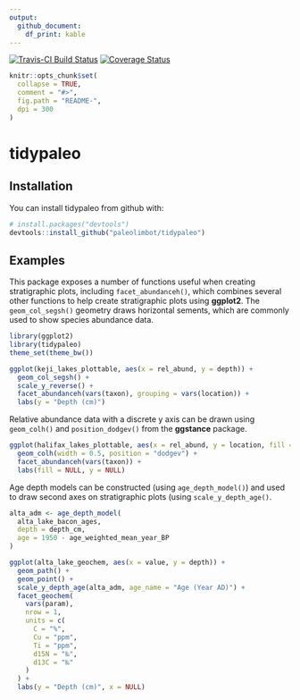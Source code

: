 ```yaml
---
output: 
  github_document:
    df_print: kable
---
```


<!-- README.md is generated from README.Rmd. Please edit that file -->

[![Travis-CI Build Status](https://travis-ci.org/paleolimbot/tidypaleo.svg?branch=master)](https://travis-ci.org/paleolimbot/tidypaleo) [![Coverage Status](https://img.shields.io/codecov/c/github/paleolimbot/tidypaleo/master.svg)](https://codecov.io/github/paleolimbot/tidypaleo?branch=master)

```r
knitr::opts_chunk$set(
  collapse = TRUE,
  comment = "#>",
  fig.path = "README-",
  dpi = 300
)
```

# tidypaleo

## Installation

You can install tidypaleo from github with:

```r
# install.packages("devtools")
devtools::install_github("paleolimbot/tidypaleo")
```

## Examples

This package exposes a number of functions useful when creating stratigraphic plots, including `facet_abundanceh()`, which combines several other functions to help create stratigraphic plots using **ggplot2**. The `geom_col_segsh()` geometry draws horizontal sements, which are commonly used to show species abundance data.

```r
library(ggplot2)
library(tidypaleo)
theme_set(theme_bw())

ggplot(keji_lakes_plottable, aes(x = rel_abund, y = depth)) +
  geom_col_segsh() +
  scale_y_reverse() +
  facet_abundanceh(vars(taxon), grouping = vars(location)) +
  labs(y = "Depth (cm)")
```

Relative abundance data with a discrete y axis can be drawn using `geom_colh()` and `position_dodgev()` from the **ggstance** package.

```r
ggplot(halifax_lakes_plottable, aes(x = rel_abund, y = location, fill = sample_type)) +
  geom_colh(width = 0.5, position = "dodgev") +
  facet_abundanceh(vars(taxon)) +
  labs(fill = NULL, y = NULL)
```

Age depth models can be constructed (using `age_depth_model()`) and used to draw second axes on stratigraphic plots (using `scale_y_depth_age()`.

```r
alta_adm <- age_depth_model(
  alta_lake_bacon_ages, 
  depth = depth_cm,
  age = 1950 - age_weighted_mean_year_BP
)

ggplot(alta_lake_geochem, aes(x = value, y = depth)) +
  geom_path() +
  geom_point() +
  scale_y_depth_age(alta_adm, age_name = "Age (Year AD)") +
  facet_geochem(
    vars(param), 
    nrow = 1, 
    units = c(
      C = "%",
      Cu = "ppm",
      Ti = "ppm",
      d15N = "‰",
      d13C = "‰"
    )
  ) +
  labs(y = "Depth (cm)", x = NULL)
```
